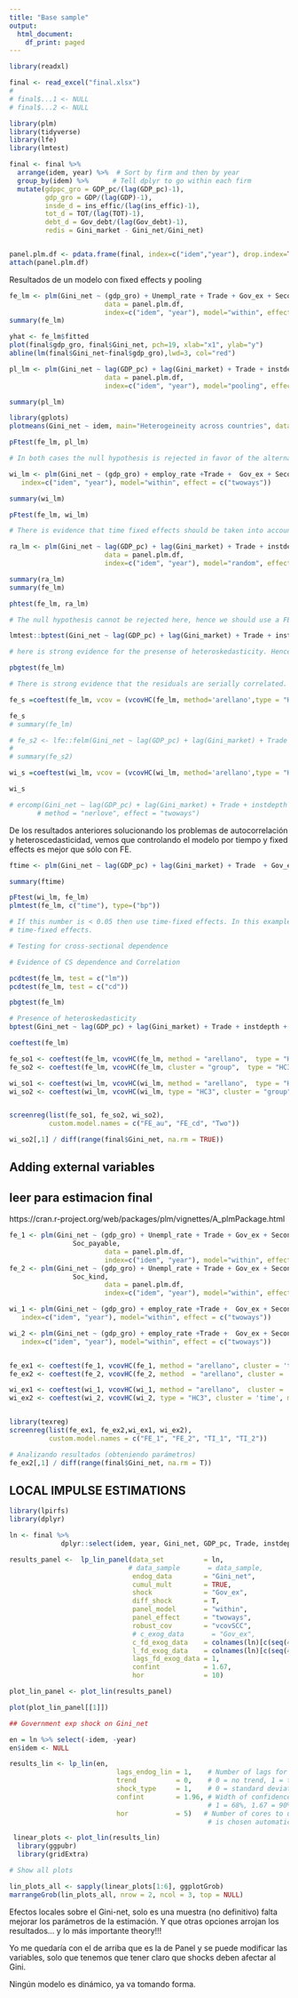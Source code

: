 ```yaml
---
title: "Base sample"
output:
  html_document:
    df_print: paged
---
```



```r
library(readxl)

final <- read_excel("final.xlsx")
# 
# final$...1 <- NULL
# final$...2 <- NULL
```



```r

library(plm)
library(tidyverse)
library(lfe)
library(lmtest)


```

```r
final <- final %>%
  arrange(idem, year) %>%  # Sort by firm and then by year
  group_by(idem) %>%      # Tell dplyr to go within each firm
  mutate(gdppc_gro = GDP_pc/(lag(GDP_pc)-1),
         gdp_gro = GDP/(lag(GDP)-1),
         insde_d = ins_effic/(lag(ins_effic)-1),
         tot_d = TOT/(lag(TOT)-1), 
         debt_d = Gov_debt/(lag(Gov_debt)-1),
         redis = Gini_market - Gini_net/Gini_net)


panel.plm.df <- pdata.frame(final, index=c("idem","year"), drop.index=TRUE)
attach(panel.plm.df)
```

Resultados de un modelo con fixed effects y pooling

```r
fe_lm <- plm(Gini_net ~ (gdp_gro) + Unempl_rate + Trade + Gov_ex + Secondary_ed ,
                        data = panel.plm.df, 
                        index=c("idem", "year"), model="within", effect = c("individual"))
summary(fe_lm)

yhat <- fe_lm$fitted
plot(final$gdp_gro, final$Gini_net, pch=19, xlab="x1", ylab="y")
abline(lm(final$Gini_net~final$gdp_gro),lwd=3, col="red")

pl_lm <- plm(Gini_net ~ lag(GDP_pc) + lag(Gini_market) + Trade + instdepth + Gov_ex + Secondary_ed ,
                        data = panel.plm.df, 
                        index=c("idem", "year"), model="pooling", effect = c("individual"))

summary(pl_lm)
```

```r
library(gplots)
plotmeans(Gini_net ~ idem, main="Heterogeineity across countries", data=final, bars=T, lwd=2)
```


```r
pFtest(fe_lm, pl_lm)

# In both cases the null hypothesis is rejected in favor of the alternative that there are significant fixed effects.

```

```r
wi_lm <- plm(Gini_net ~ (gdp_gro) + employ_rate +Trade +  Gov_ex + Secondary_ed ,  data = panel.plm.df, 
   index=c("idem", "year"), model="within", effect = c("twoways"))

summary(wi_lm)

pFtest(fe_lm, wi_lm) 

# There is evidence that time fixed effects should be taken into account.
```


```r
ra_lm <- plm(Gini_net ~ lag(GDP_pc) + lag(Gini_market) + Trade + instdepth + Gov_ex + Secondary_ed ,
                        data = panel.plm.df, 
                        index=c("idem", "year"), model="random", effect = c("individual"))

summary(ra_lm)
summary(fe_lm)

phtest(fe_lm, ra_lm)

# The null hypothesis cannot be rejected here, hence we should use a FE model.
```

```r
lmtest::bptest(Gini_net ~ lag(GDP_pc) + lag(Gini_market) + Trade + instdepth + Gov_ex + Secondary_ed + factor(idem), studentize = F, data = final)

# here is strong evidence for the presense of heteroskedasticity. Hence, the use of robust standard errors is advised.

pbgtest(fe_lm)

# There is strong evidence that the residuals are serially correlated.
```

```r
fe_s =coeftest(fe_lm, vcov = (vcovHC(fe_lm, method='arellano',type = "HC1",cluster = "group")))

fe_s
# summary(fe_lm)

# fe_s2 <- lfe::felm(Gini_net ~ lag(GDP_pc) + lag(Gini_market) + Trade + instdepth + Gov_ex + Secondary_ed | idem | 0 | idem, data = final)
# 
# summary(fe_s2)

wi_s =coeftest(wi_lm, vcov = (vcovHC(wi_lm, method='arellano',type = "HC2",cluster = "group")))

wi_s

# ercomp(Gini_net ~ lag(GDP_pc) + lag(Gini_market) + Trade + instdepth + Gov_ex + Secondary_ed, data=final, 
       # method = "nerlove", effect = "twoways")

```

De los resultados anteriores solucionando los problemas de autocorrelación y heteroscedasticidad, vemos que controlando el modelo por tiempo y fixed effects es mejor que sólo con FE.


```r
ftime <- plm(Gini_net ~ lag(GDP_pc) + lag(Gini_market) + Trade  + Gov_ex + Secondary_ed  + factor(year),    data = final, index=c("idem","year"), model="within")

summary(ftime)

pFtest(wi_lm, fe_lm)
plmtest(fe_lm, c("time"), type=("bp"))

# If this number is < 0.05 then use time-fixed effects. In this example, no need to use
# time-fixed effects.
```

```r
# Testing for cross-sectional dependence

# Evidence of CS dependence and Correlation

pcdtest(fe_lm, test = c("lm"))
pcdtest(fe_lm, test = c("cd"))

pbgtest(fe_lm)

# Presence of heteroskedasticity
bptest(Gini_net ~ lag(GDP_pc) + lag(Gini_market) + Trade + instdepth + Gov_ex + Secondary_ed  + factor(idem), data = final, studentize=F)

coeftest(fe_lm)

fe_so1 <- coeftest(fe_lm, vcovHC(fe_lm, method = "arellano",  type = "HC3"))
fe_so2 <- coeftest(fe_lm, vcovHC(fe_lm, cluster = "group",  type = "HC3"))

wi_so1 <- coeftest(wi_lm, vcovHC(wi_lm, method = "arellano",  type = "HC3"))
wi_so2 <- coeftest(wi_lm, vcovHC(wi_lm, type = "HC3", cluster = "group"))


screenreg(list(fe_so1, fe_so2, wi_so2),
          custom.model.names = c("FE_au", "FE_cd", "Two"))

wi_so2[,1] / diff(range(final$Gini_net, na.rm = TRUE))
```

## Adding external variables

## leer para estimacion final
https://cran.r-project.org/web/packages/plm/vignettes/A_plmPackage.html


```r
fe_1 <- plm(Gini_net ~ (gdp_gro) + Unempl_rate + Trade + Gov_ex + Secondary_ed +
                Soc_payable,
                        data = panel.plm.df, 
                        index=c("idem", "year"), model="within", effect = c("individual"))
fe_2 <- plm(Gini_net ~ (gdp_gro) + Unempl_rate + Trade + Gov_ex + Secondary_ed +
                Soc_kind,
                        data = panel.plm.df, 
                        index=c("idem", "year"), model="within", effect = c("individual"))

wi_1 <- plm(Gini_net ~ (gdp_gro) + employ_rate +Trade +  Gov_ex + Secondary_ed + Soc_payable,  data = panel.plm.df, 
   index=c("idem", "year"), model="within", effect = c("twoways"))

wi_2 <- plm(Gini_net ~ (gdp_gro) + employ_rate +Trade +  Gov_ex + Secondary_ed + Soc_kind,  data = panel.plm.df, 
   index=c("idem", "year"), model="within", effect = c("twoways"))


fe_ex1 <- coeftest(fe_1, vcovHC(fe_1, method = "arellano", cluster = 'time',type = "HC3"))
fe_ex2 <- coeftest(fe_2, vcovHC(fe_2, method  = "arellano", cluster = 'time', type = "HC3"))

wi_ex1 <- coeftest(wi_1, vcovHC(wi_1, method = "arellano",  cluster = 'time', type = "HC3"))
wi_ex2 <- coeftest(wi_2, vcovHC(wi_2, type = "HC3", cluster = 'time', method  = "arellano"))


library(texreg)
screenreg(list(fe_ex1, fe_ex2,wi_ex1, wi_ex2),
          custom.model.names = c("FE_1", "FE_2", "TI_1", "TI_2"))

# Analizando resultados (obteniendo parámetros)
fe_ex2[,1] / diff(range(final$Gini_net, na.rm = T))
```



## LOCAL IMPULSE ESTIMATIONS

```r
library(lpirfs)
library(dplyr)
```

```r
ln <- final %>%
             dplyr::select(idem, year, Gini_net, GDP_pc, Trade, instdepth, Gov_ex, Secondary_ed)
```

```r
results_panel <-  lp_lin_panel(data_set          = ln,
                              # data_sample       = data_sample,
                               endog_data        = "Gini_net",
                               cumul_mult        = TRUE,
                               shock             = "Gov_ex",
                               diff_shock        = T,
                               panel_model       = "within",
                               panel_effect      = "twoways",
                               robust_cov        = "vcovSCC",
                               # c_exog_data       = "Gov_ex",
                               c_fd_exog_data    = colnames(ln)[c(seq(4,8))],
                               l_fd_exog_data    = colnames(ln)[c(seq(4,8))],
                               lags_fd_exog_data = 1,
                               confint           = 1.67,
                               hor               = 10)
```


```r
plot_lin_panel <- plot_lin(results_panel)

plot(plot_lin_panel[[1]])

## Government exp shock on Gini_net
```

```r
en = ln %>% select(-idem, -year)
en$idem <- NULL

results_lin <- lp_lin(en, 
                           lags_endog_lin = 1,    # Number of lags for endogenous data
                           trend          = 0,    # 0 = no trend, 1 = trend, 2 = trend & trend^2    
                           shock_type     = 1,    # 0 = standard deviation shock, 1 = unit shock
                           confint        = 1.96, # Width of confidence bands: 
                                                  # 1 = 68%, 1.67 = 90%, 1.96 = 95%
                           hor            = 5)   # Number of cores to use. When NULL, the number of cores 
                                                  # is chosen automatically 
```

```r
 linear_plots <- plot_lin(results_lin)
  library(ggpubr)
  library(gridExtra)

# Show all plots

lin_plots_all <- sapply(linear_plots[1:6], ggplotGrob)
marrangeGrob(lin_plots_all, nrow = 2, ncol = 3, top = NULL)
```

Efectos locales sobre el Gini-net, solo es una muestra (no definitivo) falta mejorar los parámetros de la estimación.
Y que otras opciones arrojan los resultados... y lo más importante theory!!!

Yo me quedaría con el de arriba que es la de Panel y se puede modificar las variables, solo que tenemos que tener claro que shocks deben afectar al Gini.

Ningún modelo es dinámico, ya va tomando forma.
